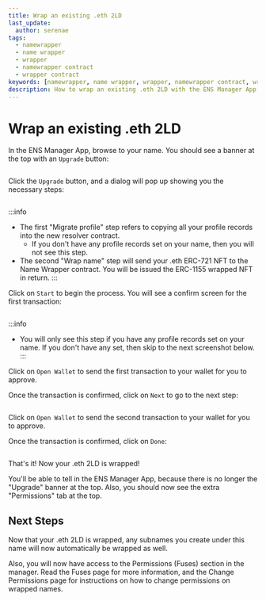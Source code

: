 ```yaml
---
title: Wrap an existing .eth 2LD
last_update:
  author: serenae
tags:
  - namewrapper
  - name wrapper
  - wrapper
  - namewrapper contract
  - wrapper contract
keywords: [namewrapper, name wrapper, wrapper, namewrapper contract, wrapper contract]
description: How to wrap an existing .eth 2LD with the ENS Manager App
---
```


# Wrap an existing .eth 2LD

In the ENS Manager App, browse to your name. You should see a banner at the top with an `Upgrade` button:

<BrowserWindow url="https://app.ens.domains">
  <p align="center">
    <div style={{'background-color': "#f5f6f7",'padding':'25px 25px 0px 25px'}}>
      <Image img="/img/namewrapper-howto-wrap-eth-2ld-1.png"/>
    </div>
  </p>
</BrowserWindow>

Click the `Upgrade` button, and a dialog will pop up showing you the necessary steps:

<BrowserWindow url="https://app.ens.domains">
  <p align="center">
    <div style={{'background-color': "#f5f6f7", 'padding': "25px"}}>
      <Image img="/img/namewrapper-howto-wrap-eth-2ld-2.png"/>
    </div>
  </p>
</BrowserWindow>

:::info
 - The first "Migrate profile" step refers to copying all your profile records into the new resolver contract.
   - If you don't have any profile records set on your name, then you will not see this step.
 - The second "Wrap name" step will send your .eth ERC-721 NFT to the Name Wrapper contract. You will be issued the ERC-1155 wrapped NFT in return.
:::

Click on `Start` to begin the process. You will see a confirm screen for the first transaction:

<BrowserWindow url="https://app.ens.domains">
  <p align="center">
    <div style={{'background-color':'#f5f6f7','padding':'25px'}}>
      <Image img="/img/namewrapper-howto-wrap-eth-2ld-3.png"/>
    </div>
  </p>
</BrowserWindow>

:::info
 - You will only see this step if you have any profile records set on your name. If you don't have any set, then skip to the next screenshot below.
:::

Click on `Open Wallet` to send the first transaction to your wallet for you to approve.

Once the transaction is confirmed, click on `Next` to go to the next step:

<BrowserWindow url="https://app.ens.domains">
  <p align="center">
    <div style={{'background-color': "#f5f6f7", 'padding': "25px"}}>
      <Image img="/img/namewrapper-howto-wrap-eth-2ld-4.png"/>
    </div>
  </p>
</BrowserWindow>

Click on `Open Wallet` to send the second transaction to your wallet for you to approve.

Once the transaction is confirmed, click on `Done`:

<BrowserWindow url="https://app.ens.domains">
  <p align="center">
    <div style={{'background-color': "#f5f6f7", 'padding': "25px"}}>
      <Image img="/img/namewrapper-howto-wrap-eth-2ld-5.png"/>
    </div>
  </p>
</BrowserWindow>

That's it! Now your .eth 2LD is wrapped!

You'll be able to tell in the ENS Manager App, because there is no longer the "Upgrade" banner at the top. Also, you should now see the extra "Permissions" tab at the top.

## Next Steps

Now that your .eth 2LD is wrapped, any subnames you create under this name will now automatically be wrapped as well.

Also, you will now have access to the Permissions (Fuses) section in the manager. Read the <Link to="/dev-basics/namewrapper/fuses">Fuses</Link> page for more information, and the <Link to="/howto/namewrapper/change-permissions">Change Permissions</Link> page for instructions on how to change permissions on wrapped names.